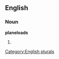 
==English==

===Noun===
'''planeloads'''

# {{plural of|[[planeload]]}}

[[Category:English plurals]]